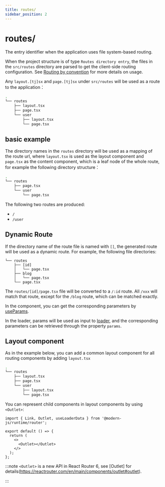 ```yaml
---
title: routes/
sidebar_position: 2
---
```

# routes/

The entry identifier when the application uses file system-based routing.

When the project structure is of type `Routes directory entry`, the files in the `src/routes` directory are parsed to get the client-side routing configuration. See [Routing by convention](/guides/basic-features/routes) for more details on usage.

Any `layout.[tj]sx` and `page.[tj]sx` under `src/routes` will be used as a route to the application：

```bash {3}
.
└── routes
    ├── layout.tsx
    ├── page.tsx
    └── user
        ├── layout.tsx
        └── page.tsx
```

## basic example

The directory names in the `routes` directory will be used as a mapping of the route url, where `layout.tsx` is used as the layout component and `page.tsx` as the content component, which is a leaf node of the whole route, for example the following directory structure：

```bash
.
└── routes
    ├── page.tsx
    └── user
        └── page.tsx
```

The following two routes are produced:

- `/`
- `/user`

## Dynamic Route

If the directory name of the route file is named with `[]`, the generated route will be used as a dynamic route. For example, the following file directories:

```
└── routes
    ├── [id]
    │   └── page.tsx
    ├── blog
    │   └── page.tsx
    └── page.tsx
```

The `routes/[id]/page.tsx` file will be converted to a `/:id` route. All `/xxx` will match that route, except for the `/blog` route, which can be matched exactly.

In the component, you can get the corresponding parameters by [useParams](/apis/app/runtime/router/router#useparams).

In the loader, params will be used as input to [loader](/guides/basic-features/data-fetch#loader-function), and the corresponding parameters can be retrieved through the property `params`.

## Layout component

As in the example below, you can add a common layout component for all routing components by adding `layout.tsx`

```bash
.
└── routes
    ├── layout.tsx
    ├── page.tsx
    └── user
        ├── layout.tsx
        └── page.tsx
```

You can represent child components in layout components by using `<Outlet>`:

```tsx title=routes/layout.tsx
import { Link, Outlet, useLoaderData } from '@modern-js/runtime/router';

export default () => {
  return (
    <>
      <Outlet></Outlet>
    </>
  );
};
```

:::note
`<Outlet>` is a new API in React Router 6, see [Outlet] for details(https://reactrouter.com/en/main/components/outlet#outlet).

:::

